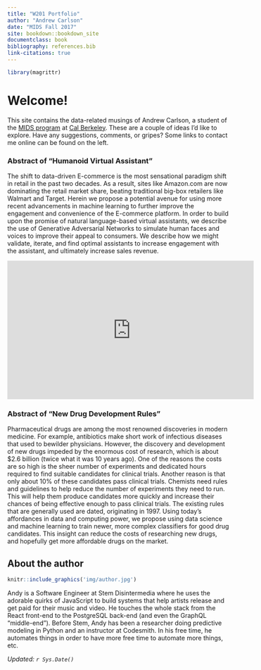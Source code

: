 ```yaml
---
title: "W201 Portfolio"
author: "Andrew Carlson"
date: "MIDS Fall 2017"
site: bookdown::bookdown_site
documentclass: book
bibliography: references.bib
link-citations: true
---
```


<!-- This won't be displayed but it will initialize your R session. Add any R libraries you need here. -->
```r
library(magrittr)
```


# Welcome!

This site contains the data-related musings of Andrew Carlson, a student of the [MIDS program](https://www.ischool.berkeley.edu/programs/mids) at [Cal Berkeley](http://www.berkeley.edu/).
These are a couple of ideas I'd like to explore.
Have any suggestions, comments, or gripes?
Some links to contact me online can be found on the left.

### Abstract of "Humanoid Virtual Assistant"

The shift to data-driven E-commerce is the most sensational paradigm shift in retail in the past two decades.
As a result, sites like Amazon.com are now dominating the retail market share,
beating traditional big-box retailers like Walmart and Target.
Herein we propose a potential avenue for using more recent advancements in machine learning to further improve the engagement and convenience of the E-commerce platform.
In order to build upon the promise of natural language-based virtual assistants,
we describe the use of Generative Adversarial Networks to simulate human faces and voices to improve their appeal to consumers.
We describe how we might validate, iterate, and find optimal assistants to increase engagement with the assistant, and ultimately increase sales revenue.

<iframe src="https://drive.google.com/file/d/1jtjJx0EKnO5mQ5DcVqOYeN7tsIrrtufp/preview" width="560" height="315" frameborder="0" allowfullscreen></iframe>
  
### Abstract of "New Drug Development Rules"

Pharmaceutical drugs are among the most renowned discoveries in modern medicine.
For example, antibiotics make short work of infectious diseases that used to bewilder physicians.
However, the discovery and development of new drugs impeded by the enormous cost of research,
which is about $2.6 billion (twice what it was 10 years ago).
One of the reasons the costs are so high is the sheer number of experiments and dedicated hours required to find suitable candidates for clinical trials.
Another reason is that only about 10% of these candidates pass clinical trials.
Chemists need rules and guidelines to help reduce the number of experiments they need to run.
This will help them produce candidates more quickly and increase their chances of being effective enough to pass clinical trials.
The existing rules that are generally used are dated, originating in 1997.
Using today's affordances in data and computing power, we propose using data science and machine learning to train newer, more complex classifiers for good drug candidates.
This insight can reduce the costs of researching new drugs, and hopefully get more affordable drugs on the market.


## About the author

```r
knitr::include_graphics('img/author.jpg')
```

Andy is a Software Engineer at Stem Disintermedia where he uses the adorable quirks of JavaScript to build systems that help artists release and get paid for their music and video. He touches the whole stack from the React front-end to the PostgreSQL back-end (and even the GraphQL "middle-end"). Before Stem, Andy has been a researcher doing predictive modeling in Python and an instructor at Codesmith. In his free time, he automates things in order to have more free time to automate more things, etc.


*Updated: `r Sys.Date()`*
